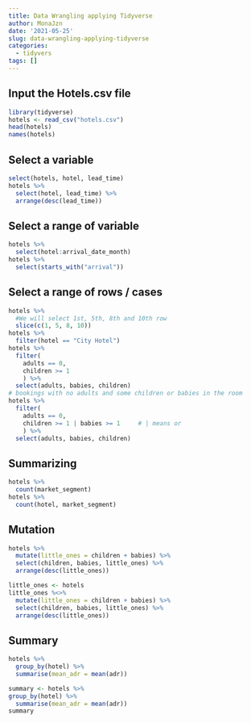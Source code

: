 ```yaml
---
title: Data Wrangling applying Tidyverse
author: MonaJzn
date: '2021-05-25'
slug: data-wrangling-applying-tidyverse
categories:
  - tidyvers
tags: []
---
```

## Input the Hotels.csv file
```r
library(tidyverse)
hotels <- read_csv("hotels.csv")
head(hotels)
names(hotels)

```
## Select a variable
```r
select(hotels, hotel, lead_time)
hotels %>%
  select(hotel, lead_time) %>%
  arrange(desc(lead_time))
```
## Select a range of variable
```r
hotels %>%
  select(hotel:arrival_date_month)
hotels %>%
  select(starts_with("arrival"))
```
## Select a range of rows / cases
```r
hotels %>%
  #We will select 1st, 5th, 8th and 10th row
  slice(c(1, 5, 8, 10))
hotels %>%
  filter(hotel == "City Hotel")
hotels %>%
  filter( 
    adults == 0,
    children >= 1
    ) %>% 
  select(adults, babies, children)
# bookings with no adults and some children or babies in the room
hotels %>%
  filter( 
    adults == 0,     
    children >= 1 | babies >= 1     # | means or
    ) %>%
  select(adults, babies, children)
```
## Summarizing
```r
hotels %>%
  count(market_segment)
hotels %>%
  count(hotel, market_segment)
```
## Mutation
```r
hotels %>%
  mutate(little_ones = children + babies) %>%
  select(children, babies, little_ones) %>%
  arrange(desc(little_ones))

little_ones <- hotels
little_ones %<>%
  mutate(little_ones = children + babies) %>%
  select(children, babies, little_ones) %>%
  arrange(desc(little_ones))
```

## Summary
```r
hotels %>%
  group_by(hotel) %>%
  summarise(mean_adr = mean(adr))

summary <- hotels %>%
group_by(hotel) %>%
  summarise(mean_adr = mean(adr))
summary
```